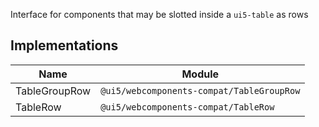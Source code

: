 Interface for components that may be slotted inside a `ui5-table` as rows

## Implementations
| Name | Module |
|------|--------|
| TableGroupRow | `@ui5/webcomponents-compat/TableGroupRow` |
| TableRow | `@ui5/webcomponents-compat/TableRow` |
